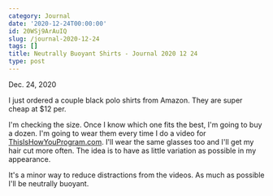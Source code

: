 ```yaml
---
category: Journal
date: '2020-12-24T00:00:00'
id: 20WSj9ArAuIQ
slug: /journal-2020-12-24
tags: []
title: Neutrally Buoyant Shirts - Journal 2020 12 24
type: post
---
```


Dec. 24, 2020

I just ordered a couple black polo shirts from Amazon. They are super cheap at $12 per. 

I'm checking the size. Once I know which one fits the best, I'm going to buy a dozen. I'm going to wear them every time I do a video for [ThisIsHowYouProgram.com](http://thisishowyouprogram.com). I'll wear the same glasses too and I'll get my hair cut more often. The idea is to have as little variation as possible in my appearance. 

It's a minor way to reduce distractions from the videos. As much as possible I'll be neutrally buoyant.